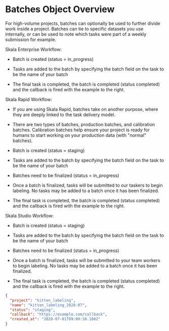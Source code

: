 
# Batches Object Overview

For high-volume projects, batches can optionally be used to further divide work inside a project. Batches can tie to specific datasets you use internally, or can be used to note which tasks were part of a weekly submission for example.

Skala Enterprise Workflow:

- Batch is created (status = in_progress)

- Tasks are added to the batch by specifying the batch field on the task to be the name of your batch

- The final task is completed, the batch is completed (status completed) and the callback is fired with the example to the right.

Skala Rapid Workflow:

- If you are using Skala Rapid, batches take on another purpose, where they are deeply linked to the task delivery model.

- There are two types of batches, production batches, and calibration batches. Calibration batches help ensure your project is ready for humans to start working on your production data (with "normal" batches).

- Batch is created (status = staging)

- Tasks are added to the batch by specifying the batch field on the task to be the name of your batch

- Batches need to be finalized (status = in_progress)

- Once a batch is finalized, tasks will be submitted to our taskers to begin labeling. No tasks may be added to a batch once it has been finalized.

- The final task is completed, the batch is completed (status completed) and the callback is fired with the example to the right.

Skala Studio Workflow:

- Batch is created (status = staging)

- Tasks are added to the batch by specifying the batch field on the task to be the name of your batch

- Batches need to be finalized (status = in_progress)

- Once a batch is finalized, tasks will be submitted to your team workers to begin labeling. No tasks may be added to a batch once it has been finalized.

- The final task is completed, the batch is completed (status completed) and the callback is fired with the example to the right.

```json filename="batch.json"
{
  "project": "kitten_labeling",
  "name": "kitten_labeling_2020-07",
  "status": "staging",
  "callback": "https://example.com/callback",
  "created_at": "2020-07-01T09:09:10.108Z"
}
```
